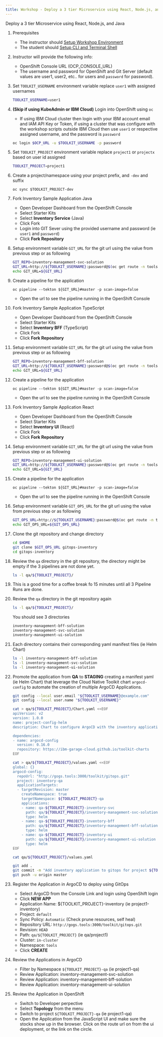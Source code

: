```yaml
---
title: Workshop - Deploy a 3 tier Microservice using React, Node.js, and Java
---
```



<PageDescription>

Deploy a 3 tier Microservice using React, Node.js, and Java
</PageDescription>


1. Prerequisites
    - The instructor should [Setup Workshop Environment](/workshop/setup#3.-setup-ibm-cloud-native-toolkit-workshop)
    - The student should [Setup CLI and Terminal Shell](/workshop/setup#4-setup-cli-and-terminal-shell)

1. Instructor will provide the following info:
    - OpenShift Console URL (OCP_CONSOLE_URL)
    - The username and password for OpenShift and Git Server (default values are user1, user2, etc.. for users and `password` for password).

1. Set `TOOLKIT_USERNAME` environment variable replace `user1` with assigned usernames
    ```bash
    TOOLKIT_USERNAME=user1

    ```

1. **(Skip if using KubeAdmin or IBM Cloud)** Login into OpenShift using `oc`
    - If using IBM Cloud cluster then login with your IBM account email and IAM API Key or Token, if using a cluster that was configure with the workshop scripts outside IBM Cloud then use `user1` or respective assigned username, and the password is `password`
    ```bash
    oc login $OCP_URL -u $TOOLKIT_USERNAME -p password
    ```

1. Set `TOOLKIT_PROJECT` environment variable replace `project1` or `projectx` based on user id assigned
    ```bash
    TOOLKIT_PROJECT=project1

    ```

1. Create a project/namespace using your project prefix, and `-dev` and suffix
    ```
    oc sync $TOOLKIT_PROJECT-dev

    ```

1. Fork Inventory Sample Application Java
    - Open Developer Dashboard from the OpenShift Console
    - Select Starter Kits
    - Select **Inventory Service** (Java)
    - Click Fork
    - Login into GIT Sever using the provided username and password (ie `user1` and `password`)
    - Click **Fork Repository**

1. Setup environment variable `GIT_URL` for the git url using the value from previous step or as following
    ```bash
    GIT_REPO=inventory-management-svc-solution
    GIT_URL=http://${TOOLKIT_USERNAME}:password@$(oc get route -n tools gogs --template='{{.spec.host}}')/${TOOLKIT_USERNAME}/${GIT_REPO}
    echo GIT_URL=${GIT_URL}

    ```

1. Create a pipeline for the application
    ```
    oc pipeline --tekton ${GIT_URL}#master -p scan-image=false
    ```
    - Open the url to see the pipeline running in the OpenShift Console


1. Fork Inventory Sample Application TypeScript
    - Open Developer Dashboard from the OpenShift Console
    - Select Starter Kits
    - Select **Inventory BFF** (TypeScript)
    - Click Fork
    - Click **Fork Repository**


1. Setup environment variable `GIT_URL` for the git url using the value from previous step or as following
    ```bash
    GIT_REPO=inventory-management-bff-solution
    GIT_URL=http://${TOOLKIT_USERNAME}:password@$(oc get route -n tools gogs --template='{{.spec.host}}')/${TOOLKIT_USERNAME}/${GIT_REPO}
    echo GIT_URL=${GIT_URL}

    ```

1. Create a pipeline for the application
    ```
    oc pipeline --tekton ${GIT_URL}#master -p scan-image=false
    ```
    - Open the url to see the pipeline running in the OpenShift Console

1. Fork Inventory Sample Application React
    - Open Developer Dashboard from the OpenShift Console
    - Select Starter Kits
    - Select **Inventory UI** (React)
    - Click Fork
    - Click **Fork Repository**

1. Setup environment variable `GIT_URL` for the git url using the value from previous step or as following
    ```bash
    GIT_REPO=inventory-management-ui-solution
    GIT_URL=http://${TOOLKIT_USERNAME}:password@$(oc get route -n tools gogs --template='{{.spec.host}}')/${TOOLKIT_USERNAME}/${GIT_REPO}
    echo GIT_URL=${GIT_URL}

    ```

1. Create a pipeline for the application
    ```
    oc pipeline --tekton ${GIT_URL}#master -p scan-image=false
    ```
    - Open the url to see the pipeline running in the OpenShift Console


1. Setup environment variable `GIT_OPS_URL` for the git url using the value from previous step or as following
    ```bash
    GIT_OPS_URL=http://${TOOLKIT_USERNAME}:password@$(oc get route -n tools gogs --template='{{.spec.host}}')/toolkit/gitops
    echo GIT_OPS_URL=${GIT_OPS_URL}

    ```

1. Clone the git repository and change directory
    ```bash
    cd $HOME
    git clone $GIT_OPS_URL gitops-inventory
    cd gitops-inventory

    ```

1. Review the `qa` directory in the git repository, the directory might be empty if the 3 pipelines are not done yet.
    ```bash
    ls -l qa/${TOOLKIT_PROJECT}/
    ```

1. This is a good time for a coffee break fo 15 minutes until all 3 Pipeline Runs are done.

1. Review the `qa` directory in the git repository again
    ```bash
    ls -l qa/${TOOLKIT_PROJECT}/
    ```
    You should see 3 directories
    ```bash
    inventory-management-bff-solution
    inventory-management-svc-solution
    inventory-management-ui-solution
    ```

1. Each directory contains their corresponding yaml manifest files (ie Helm Chart)
    ```bash
    ls -l inventory-management-bff-solution
    ls -l inventory-management-svc-solution
    ls -l inventory-management-ui-solution
    ```

1. Promote the application from **QA** to **STAGING** creating a manifest yaml (ie Helm Chart) that leverage the Cloud Native Toolkit chart `argocd-config` to automate the creation of multiple ArgoCD Applications.
    ```bash
    git config --local user.email "${TOOLKIT_USERNAME}@example.com"
    git config --local user.name "${TOOLKIT_USERNAME}"

    cat > qa/${TOOLKIT_PROJECT}/Chart.yaml <<EOF
    apiVersion: v2
    version: 1.0.0
    name: project-config-helm
    description: Chart to configure ArgoCD with the inventory application

    dependencies:
    - name: argocd-config
      version: 0.16.0
      repository: https://ibm-garage-cloud.github.io/toolkit-charts
    EOF

    cat > qa/${TOOLKIT_PROJECT}/values.yaml <<EOF
    global: {}
    argocd-config:
      repoUrl: "http://gogs.tools:3000/toolkit/gitops.git"
      project: inventory-qa
      applicationTargets:
      - targetRevision: master
        createNamespace: true
        targetNamespace: ${TOOLKIT_PROJECT}-qa
        applications:
        - name: qa-${TOOLKIT_PROJECT}-inventory-svc
          path: qa/${TOOLKIT_PROJECT}/inventory-management-svc-solution
          type: helm
        - name: qa-${TOOLKIT_PROJECT}-inventory-bff
          path: qa/${TOOLKIT_PROJECT}/inventory-management-bff-solution
          type: helm
        - name: qa-${TOOLKIT_PROJECT}-inventory-ui
          path: qa/${TOOLKIT_PROJECT}/inventory-management-ui-solution
          type: helm
    EOF

    cat qa/${TOOLKIT_PROJECT}/values.yaml

    git add .
    git commit -m "Add inventory application to gitops for project ${TOOLKIT_PROJECT}"
    git push -u origin master

    ```

1. Register the Application in ArgoCD to deploy using GitOps
    - Select ArgoCD from the Console Link and login using OpenShift login
    - Click **NEW APP**
    - Application Name: ${TOOLKIT_PROJECT}-inventory (ie project1-inventory)
    - Project: `default`
    - Sync Policy: `Automatic` (Check prune resources, self heal)
    - Repository URL: `http://gogs.tools:3000/toolkit/gitops.git`
    - Revision: `HEAD`
    - Path: `qa/${TOOLKIT_PROJECT}` (ie qa/project1)
    - Cluster: `in-cluster`
    - Namespace: `tools`
    - Click **CREATE**

1. Review the Applications in ArgoCD
    - Filter by Namespace `${TOOLKIT_PROJECT}-qa` (ie project1-qa)
    - Review Application: inventory-management-svc-solution
    - Review Application: inventory-management-bff-solution
    - Review Application: inventory-management-ui-solution

1. Review the Application in OpenShift
    - Switch to Developer perpective
    - Select **Topology** from the menu
    - Switch to project `${TOOLKIT_PROJECT}-qa` (ie project1-qa)
    - Open the Application from the JavaScript UI and make sure the stocks show up in the browser. Click on the route url on from the ui deployment, or the link on the circle.




